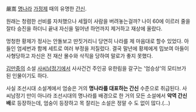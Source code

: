 嚴嵩
[[명]]나라 [[가정제]] 때의 유명한 [[간신]]. 

원래는 청렴한 선비를 자처했으나 세월이 사람을 버려놓는걸까? 나이 60에 이르러 줄을 잘타 승진을 하더니 끝내 자신을 밀어낸 하언까지 제거하고 재상에 올랐다.

멍청한 황제가 정사는 안돌보고 딴짓거리니 당연히 나라를 제 마음대로 할수 있었다. 아들인 엄세번과 함께 세트로 여러 부정을 저질렀다. 결국 말년에 황제에게 밉보여 아들이 사형당하고 자신은 전 재산 몰수와 삭직을 당하여 말로가 좋지 못했다.

[[김만중]]의 소설 [[사씨남정기]]에서 사사건건 주인공 유한림을 갈구는 '엄승상'의 모티브가 된 인물이기도 하다.

사실 조선시대 소설계에서 엄숭은 거의 '''명나라를 대표하는 간신''' 수준으로 취급된다. 사씨남정기 만이 아니라 조선시대의 명나라를 배경으로 한 거의 모든 소설에서 '''악역 간신배'''로 등장하는데, 엄숭이 등장하고 목 잘리는 소설은 정말 수 도 없이 많다.(…)
